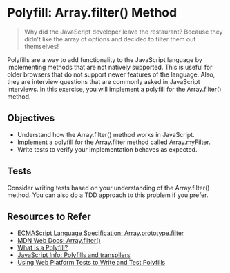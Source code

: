 # Polyfill: Array.filter() Method

> Why did the JavaScript developer leave the restaurant? Because they didn't like the array of options and decided to filter them out themselves!

Polyfills are a way to add functionality to the JavaScript language by implementing methods that are not natively supported. This is useful for older browsers that do not support newer features of the language. Also, they are interview questions that are commonly asked in JavaScript interviews. In this exercise, you will implement a polyfill for the Array.filter() method.

## Objectives

- Understand how the Array.filter() method works in JavaScript.
- Implement a polyfill for the Array.filter method called Array.myFilter.
- Write tests to verify your implementation behaves as expected.

## Tests

Consider writing tests based on your understanding of the Array.filter() method. You can also do a TDD approach to this problem if you prefer.

## Resources to Refer

- [ECMAScript Language Specification: Array.prototype.filter](https://tc39.es/ecma262/multipage/indexed-collections.html#sec-array.prototype.filter)
- [MDN Web Docs: Array.filter()](https://developer.mozilla.org/en-US/docs/Web/JavaScript/Reference/Global_Objects/Array/filter)
- [What is a Polyfill?](https://remysharp.com/2010/10/08/what-is-a-polyfill)
- [JavaScript Info: Polyfills and transpilers](https://javascript.info/polyfills)
- [Using Web Platform Tests to Write and Test Polyfills](https://www.oddbird.net/2023/05/01/web-platform-tests-polyfills/)
